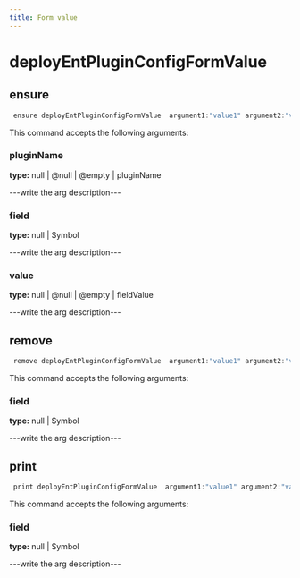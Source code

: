 ```yaml
---
title: Form value
---
```


# deployEntPluginConfigFormValue

## ensure

```js filename="Terminal" copy
 ensure deployEntPluginConfigFormValue  argument1:"value1" argument2:"value2"
```

This command accepts the following arguments:

### pluginName
**type:** null | @null | @empty | pluginName

---write the arg description---

### field
**type:** null | Symbol

---write the arg description---

### value
**type:** null | @null | @empty | fieldValue

---write the arg description---


## remove

```js filename="Terminal" copy
 remove deployEntPluginConfigFormValue  argument1:"value1" argument2:"value2"
```

This command accepts the following arguments:

### field
**type:** null | Symbol

---write the arg description---


## print

```js filename="Terminal" copy
 print deployEntPluginConfigFormValue  argument1:"value1" argument2:"value2"
```

This command accepts the following arguments:

### field
**type:** null | Symbol

---write the arg description---


